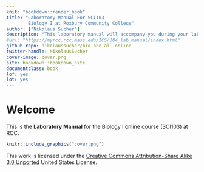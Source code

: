 ```yaml
---
knit: "bookdown::render_book"
title: "Laboratory Manual For SCI103
        Biology I at Roxbury Community College"
author: ["Nikolaus Sucher"]
description: "This laboratory manual will accompany you during your laboratory for Biology I."
#url: "https://myrcc.rcc.mass.edu/ICS/104_lab_manual/index.html"
github-repo: nikolaussucher/bio-one-all-online
twitter-handle: NikolausSucher
cover-image: cover.png
site: bookdown::bookdown_site
documentclass: book
lof: yes
lot: yes
---
```


# Welcome {-}

This is the __Laboratory Manual__ for the Biology I online course (SCI103) at RCC.


```r
knitr::include_graphics("cover.png")
```


This work is licensed under the [Creative Commons Attribution-Share Alike 3.0 Unported](https://creativecommons.org/licenses/by-sa/3.0/deed.en) United States License.

